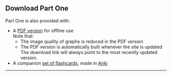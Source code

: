 ::: {.content-hidden unless-format="html"}

# Download Part One

Part One is also provided with:

* A <a href="/Part-One.pdf" target="_blank">PDF version</a> for offline use\
Note that:
	* The image quality of graphs is reduced in the PDF version
	* The PDF version is automatically built whenever the site is updated\
	The download link will always point to the most recently updated version.
* A companion <a href="resources/Part-One.apkg" target="_blank">set of flashcards</a>, made in [Anki](http:\\www.ankisrs.net)

---
:::

